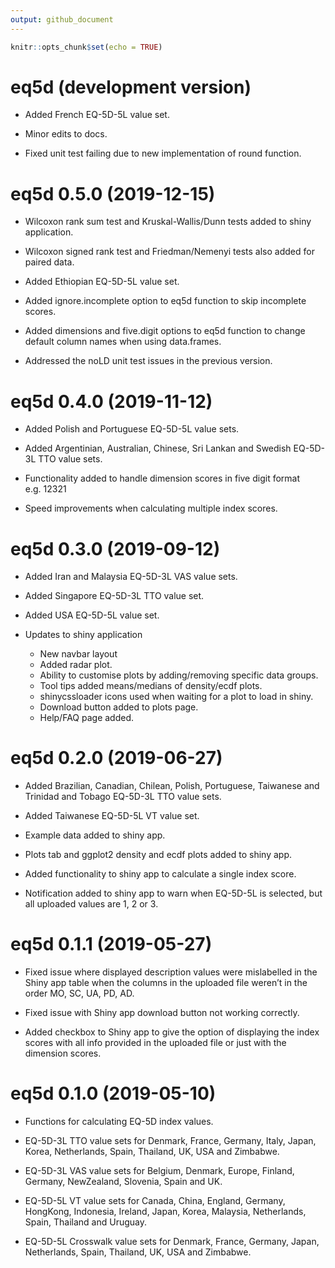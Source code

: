 ```yaml
---
output: github_document
---
```


<!-- NEWS.md is generated from NEWS.Rmd. Please edit that file -->

```r
knitr::opts_chunk$set(echo = TRUE)
```
# eq5d (development version)

* Added French EQ-5D-5L value set.

* Minor edits to docs.

* Fixed unit test failing due to new implementation of round function.

# eq5d 0.5.0 (2019-12-15)

* Wilcoxon rank sum test and Kruskal-Wallis/Dunn tests added to shiny application.

* Wilcoxon signed rank test and Friedman/Nemenyi tests also added for paired data.

* Added Ethiopian EQ-5D-5L value set.

* Added ignore.incomplete option to eq5d function to skip incomplete scores.

* Added dimensions and five.digit options to eq5d function to change default column names when using data.frames.

* Addressed the noLD unit test issues in the previous version.


# eq5d 0.4.0 (2019-11-12)

* Added Polish and Portuguese EQ-5D-5L value sets.

* Added Argentinian, Australian, Chinese, Sri Lankan and Swedish EQ-5D-3L TTO value sets.

* Functionality added to handle dimension scores in five digit format e.g. 12321

* Speed improvements when calculating multiple index scores.

# eq5d 0.3.0 (2019-09-12)

* Added Iran and Malaysia EQ-5D-3L VAS value sets.

* Added Singapore EQ-5D-3L TTO value set.

* Added USA EQ-5D-5L value set.

* Updates to shiny application
    * New navbar layout
    * Added radar plot.
    * Ability to customise plots by adding/removing specific data groups.
    * Tool tips added means/medians of density/ecdf plots.
    * shinycssloader icons used when waiting for a plot to load in shiny.
    * Download button added to plots page.
    * Help/FAQ page added.

# eq5d 0.2.0 (2019-06-27)

* Added Brazilian, Canadian, Chilean, Polish, Portuguese, Taiwanese and Trinidad and Tobago EQ-5D-3L TTO value sets.

* Added Taiwanese EQ-5D-5L VT value set.

* Example data added to shiny app.

* Plots tab and ggplot2 density and ecdf plots added to shiny app.

* Added functionality to shiny app to calculate a single index score.

* Notification added to shiny app to warn when EQ-5D-5L is selected, but all uploaded values are 1, 2 or 3.

# eq5d 0.1.1 (2019-05-27)

* Fixed issue where displayed description values were mislabelled in the Shiny app table when the columns in the uploaded file weren't in the order MO, SC, UA, PD, AD.

* Fixed issue with Shiny app download button not working correctly.

* Added checkbox to Shiny app to give the option of displaying the index scores with all info provided in the uploaded file or just with the dimension scores.

# eq5d 0.1.0 (2019-05-10)

* Functions for calculating EQ-5D index values.

* EQ-5D-3L TTO value sets for Denmark, France, Germany, Italy, Japan, Korea, Netherlands, Spain, Thailand, UK, USA and Zimbabwe.

* EQ-5D-3L VAS value sets for Belgium, Denmark, Europe, Finland, Germany, NewZealand, Slovenia, Spain and UK.

* EQ-5D-5L VT value sets for Canada, China, England, Germany, HongKong, Indonesia, Ireland, Japan, Korea, Malaysia, Netherlands, Spain, Thailand and Uruguay.

* EQ-5D-5L Crosswalk value sets for Denmark, France, Germany, Japan, Netherlands, Spain, Thailand, UK, USA and Zimbabwe.

